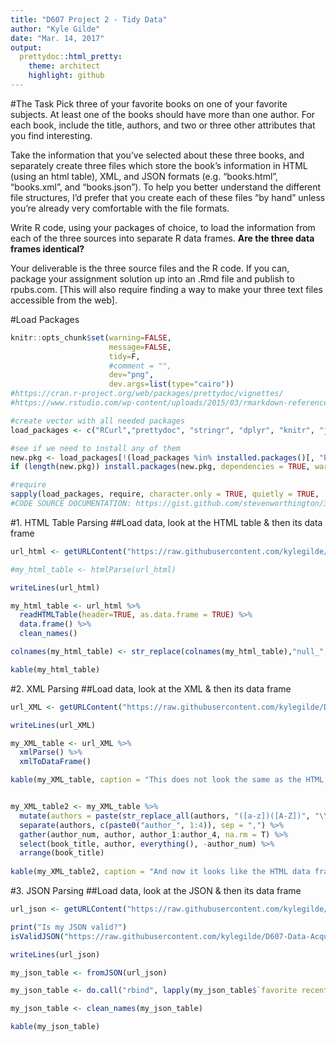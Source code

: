 ```yaml
---
title: "D607 Project 2 - Tidy Data"
author: "Kyle Gilde"
date: "Mar. 14, 2017"
output: 
  prettydoc::html_pretty:
    theme: architect
    highlight: github
---
```


#The Task
Pick three of your favorite books on one of your favorite subjects. At least one of the books should have more than one author. For each book, include the title, authors, and two or three other attributes that you find interesting.

Take the information that you've selected about these three books, and separately create three files which store the book's information in HTML (using an html table), XML, and JSON formats (e.g. "books.html", "books.xml", and "books.json"). To help you better understand the different file structures, I'd prefer that you create each of these files "by hand" unless you're already very comfortable with the file formats.

Write R code, using your packages of choice, to load the information from each of the three sources into separate R data frames. **Are the three data frames identical?**

Your deliverable is the three source files and the R code. If you can, package your assignment solution up into an .Rmd file and publish to rpubs.com. [This will also require finding a way to make your three text files accessible from the web].

#Load Packages
```r
knitr::opts_chunk$set(warning=FALSE, 
                      message=FALSE,
                      tidy=F,
                      #comment = "",
                      dev="png", 
                      dev.args=list(type="cairo"))
#https://cran.r-project.org/web/packages/prettydoc/vignettes/
#https://www.rstudio.com/wp-content/uploads/2015/03/rmarkdown-reference.pdf

#create vector with all needed packages
load_packages <- c("RCurl","prettydoc", "stringr", "dplyr", "knitr", "janitor", "XML", "tidyr", "RJSONIO")

#see if we need to install any of them
new.pkg <- load_packages[!(load_packages %in% installed.packages()[, "Package"])]
if (length(new.pkg)) install.packages(new.pkg, dependencies = TRUE, warn.conflicts = FALSE)

#require
sapply(load_packages, require, character.only = TRUE, quietly = TRUE,  warn.conflicts = FALSE)
#CODE SOURCE DOCUMENTATION: https://gist.github.com/stevenworthington/3178163
```

#1. HTML Table Parsing
##Load data, look at the HTML table & then its data frame
```r
url_html <- getURLContent("https://raw.githubusercontent.com/kylegilde/D607-Data-Acquistion/master/data-sets/books/books.html")

#my_html_table <- htmlParse(url_html)

writeLines(url_html)

my_html_table <- url_html %>% 
  readHTMLTable(header=TRUE, as.data.frame = TRUE) %>% 
  data.frame() %>% 
  clean_names() 

colnames(my_html_table) <- str_replace(colnames(my_html_table),"null_", "")

kable(my_html_table)
```

#2. XML Parsing 
##Load data, look at the XML & then its data frame
```r
url_XML <- getURLContent("https://raw.githubusercontent.com/kylegilde/D607-Data-Acquistion/master/data-sets/books/books2.xml")

writeLines(url_XML)

my_XML_table <- url_XML %>% 
  xmlParse() %>% 
  xmlToDataFrame()

kable(my_XML_table, caption = "This does not look the same as the HTML data frame. For the book with more than one author, the function concatenated all of them into a single cell. Let's do a little bit of surgery to get the same result.")


my_XML_table2 <- my_XML_table %>% 
  mutate(authors = paste(str_replace_all(authors, "([a-z])([A-Z])", "\\1,\\2"))) %>% 
  separate(authors, c(paste0("author_", 1:4)), sep = ",") %>% 
  gather(author_num, author, author_1:author_4, na.rm = T) %>% 
  select(book_title, author, everything(), -author_num) %>% 
  arrange(book_title) 
  
kable(my_XML_table2, caption = "And now it looks like the HTML data frame")

```

#3. JSON Parsing 
##Load data, look at the JSON & then its data frame
```r

url_json <- getURLContent("https://raw.githubusercontent.com/kylegilde/D607-Data-Acquistion/master/data-sets/books/books.json")

print("Is my JSON valid?")
isValidJSON("https://raw.githubusercontent.com/kylegilde/D607-Data-Acquistion/master/data-sets/books/books.json")

writeLines(url_json)

my_json_table <- fromJSON(url_json)

my_json_table <- do.call("rbind", lapply(my_json_table$`favorite recent books`, data.frame, stringsAsFactors = F))

my_json_table <- clean_names(my_json_table)

kable(my_json_table)
```

